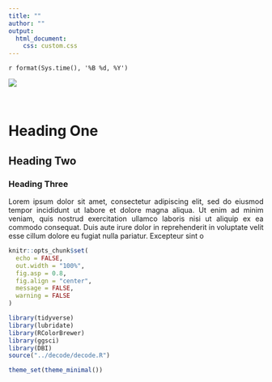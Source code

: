 ```yaml
---
title: ""
author: ""
output:
  html_document:
    css: custom.css
---
```


`r format(Sys.time(), '%B %d, %Y')`

![](./sb-logo.png)

<style>
body {text-align: justify}
</style>

<br>

# Heading One

## Heading Two

### Heading Three

Lorem ipsum dolor sit amet, consectetur adipiscing elit, sed do eiusmod tempor incididunt ut labore et dolore magna aliqua. Ut enim ad minim veniam, quis nostrud exercitation ullamco laboris nisi ut aliquip ex ea commodo consequat. Duis aute irure dolor in reprehenderit in voluptate velit esse cillum dolore eu fugiat nulla pariatur. Excepteur sint o

```r

knitr::opts_chunk$set(
  echo = FALSE,
  out.width = "100%",
  fig.asp = 0.8,
  fig.align = "center",
  message = FALSE,
  warning = FALSE
)

library(tidyverse)
library(lubridate)
library(RColorBrewer)
library(ggsci)
library(DBI)
source("../decode/decode.R")

theme_set(theme_minimal())

```

```r

```